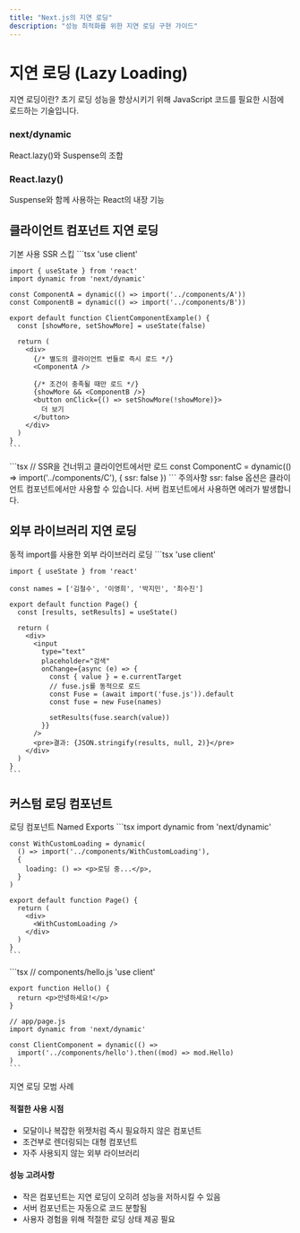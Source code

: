 ```yaml
---
title: "Next.js의 지연 로딩"
description: "성능 최적화를 위한 지연 로딩 구현 가이드"
---
```



# 지연 로딩 (Lazy Loading)

<Card className="mb-6">
  <CardHeader>
    <CardTitle>지연 로딩이란?</CardTitle>
    <CardDescription>
      초기 로딩 성능을 향상시키기 위해 JavaScript 코드를 필요한 시점에 로드하는 기술입니다.
    </CardDescription>
  </CardHeader>
  <CardContent>
    <div className="grid grid-cols-1 md:grid-cols-2 gap-4">
      <div className="p-4 bg-gray-50 rounded-lg">
        <h3 className="font-bold mb-2">next/dynamic</h3>
        <p>React.lazy()와 Suspense의 조합</p>
      </div>
      <div className="p-4 bg-gray-50 rounded-lg">
        <h3 className="font-bold mb-2">React.lazy()</h3>
        <p>Suspense와 함께 사용하는 React의 내장 기능</p>
      </div>
    </div>
  </CardContent>
</Card>

## 클라이언트 컴포넌트 지연 로딩

<Tabs defaultValue="basic" className="mb-6">
  <TabsList>
    <TabsTrigger value="basic">기본 사용</TabsTrigger>
    <TabsTrigger value="ssr">SSR 스킵</TabsTrigger>
  </TabsList>
  <TabsContent value="basic">
    ```tsx
    'use client'
    
    import { useState } from 'react'
    import dynamic from 'next/dynamic'
    
    const ComponentA = dynamic(() => import('../components/A'))
    const ComponentB = dynamic(() => import('../components/B'))
    
    export default function ClientComponentExample() {
      const [showMore, setShowMore] = useState(false)
    
      return (
        <div>
          {/* 별도의 클라이언트 번들로 즉시 로드 */}
          <ComponentA />
    
          {/* 조건이 충족될 때만 로드 */}
          {showMore && <ComponentB />}
          <button onClick={() => setShowMore(!showMore)}>
            더 보기
          </button>
        </div>
      )
    }
    ```
  </TabsContent>
  <TabsContent value="ssr">
    ```tsx
    // SSR을 건너뛰고 클라이언트에서만 로드
    const ComponentC = dynamic(() => import('../components/C'), { 
      ssr: false 
    })
    ```
  </TabsContent>
</Tabs>

<Alert className="mb-6">
  <AlertTitle>주의사항</AlertTitle>
  <AlertDescription>
    ssr: false 옵션은 클라이언트 컴포넌트에서만 사용할 수 있습니다. 서버 컴포넌트에서 사용하면 에러가 발생합니다.
  </AlertDescription>
</Alert>

## 외부 라이브러리 지연 로딩

<Card className="mb-6">
  <CardHeader>
    <CardTitle>동적 import를 사용한 외부 라이브러리 로딩</CardTitle>
  </CardHeader>
  <CardContent>
    ```tsx
    'use client'
    
    import { useState } from 'react'
    
    const names = ['김철수', '이영희', '박지민', '최수진']
    
    export default function Page() {
      const [results, setResults] = useState()
    
      return (
        <div>
          <input
            type="text"
            placeholder="검색"
            onChange={async (e) => {
              const { value } = e.currentTarget
              // fuse.js를 동적으로 로드
              const Fuse = (await import('fuse.js')).default
              const fuse = new Fuse(names)
    
              setResults(fuse.search(value))
            }}
          />
          <pre>결과: {JSON.stringify(results, null, 2)}</pre>
        </div>
      )
    }
    ```
  </CardContent>
</Card>

## 커스텀 로딩 컴포넌트

<Tabs defaultValue="loading" className="mb-6">
  <TabsList>
    <TabsTrigger value="loading">로딩 컴포넌트</TabsTrigger>
    <TabsTrigger value="named">Named Exports</TabsTrigger>
  </TabsList>
  <TabsContent value="loading">
    ```tsx
    import dynamic from 'next/dynamic'
    
    const WithCustomLoading = dynamic(
      () => import('../components/WithCustomLoading'),
      {
        loading: () => <p>로딩 중...</p>,
      }
    )
    
    export default function Page() {
      return (
        <div>
          <WithCustomLoading />
        </div>
      )
    }
    ```
  </TabsContent>
  <TabsContent value="named">
    ```tsx
    // components/hello.js
    'use client'
    
    export function Hello() {
      return <p>안녕하세요!</p>
    }
    
    // app/page.js
    import dynamic from 'next/dynamic'
    
    const ClientComponent = dynamic(() =>
      import('../components/hello').then((mod) => mod.Hello)
    )
    ```
  </TabsContent>
</Tabs>

<Card className="mb-6">
  <CardHeader>
    <CardTitle>지연 로딩 모범 사례</CardTitle>
  </CardHeader>
  <CardContent>
    <div className="space-y-4">
      <div className="p-4 bg-gray-50 rounded-lg">
        <h4 className="font-bold">적절한 사용 시점</h4>
        <ul className="list-disc list-inside mt-2">
          <li>모달이나 복잡한 위젯처럼 즉시 필요하지 않은 컴포넌트</li>
          <li>조건부로 렌더링되는 대형 컴포넌트</li>
          <li>자주 사용되지 않는 외부 라이브러리</li>
        </ul>
      </div>
      <div className="p-4 bg-gray-50 rounded-lg">
        <h4 className="font-bold">성능 고려사항</h4>
        <ul className="list-disc list-inside mt-2">
          <li>작은 컴포넌트는 지연 로딩이 오히려 성능을 저하시킬 수 있음</li>
          <li>서버 컴포넌트는 자동으로 코드 분할됨</li>
          <li>사용자 경험을 위해 적절한 로딩 상태 제공 필요</li>
        </ul>
      </div>
    </div>
  </CardContent>
</Card>